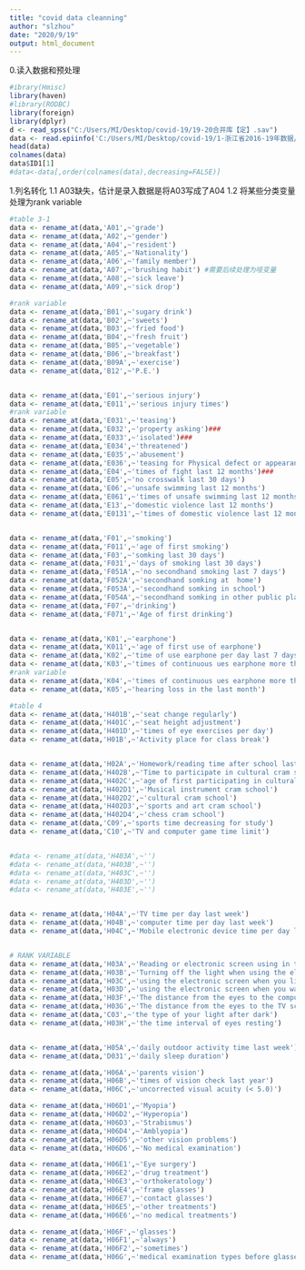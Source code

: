 ```yaml
---
title: "covid data cleanning"
author: "slzhou"
date: "2020/9/19"
output: html_document
---
```

0.读入数据和预处理
```r
#ibrary(Hmisc)
library(haven)
#library(RODBC)
library(foreign)
library(dplyr)
d <- read_spss("C:/Users/MI/Desktop/covid-19/19-20合并库【定】.sav")
data <- read.epiinfo('C:/Users/MI/Desktop/covid-19/1-浙江省2016-19年数据/全国项目16-18/浙江省学生常见病监测数据（最终库）/（浙江省） 表3-1+表4 学生健康状况及影响因素调查表&视力不良.rec')
head(data)
colnames(data)
data$ID1[1]
#data<-data[,order(colnames(data),decreasing=FALSE)]
```



1.列名转化
1.1 A03缺失，估计是录入数据是将A03写成了A04
1.2 将某些分类变量处理为rank variable
```r
#table 3-1
data <- rename_at(data,'A01',~'grade')
data <- rename_at(data,'A02',~'gender')
data <- rename_at(data,'A04',~'resident')
data <- rename_at(data,'A05',~'Nationality')
data <- rename_at(data,'A06',~'family member')
data <- rename_at(data,'A07',~'brushing habit') #需要后续处理为哑变量
data <- rename_at(data,'A08',~'sick leave')
data <- rename_at(data,'A09',~'sick drop')

#rank variable
data <- rename_at(data,'B01',~'sugary drink')
data <- rename_at(data,'B02',~'sweets')
data <- rename_at(data,'B03',~'fried food')
data <- rename_at(data,'B04',~'fresh fruit')
data <- rename_at(data,'B05',~'vegetable')
data <- rename_at(data,'B06',~'breakfast')
data <- rename_at(data,'B09A',~'exercise')
data <- rename_at(data,'B12',~'P.E.')


data <- rename_at(data,'E01',~'serious injury')
data <- rename_at(data,'E011',~'serious injury times')
#rank variable
data <- rename_at(data,'E031',~'teasing')
data <- rename_at(data,'E032',~'property asking')###
data <- rename_at(data,'E033',~'isolated')###
data <- rename_at(data,'E034',~'threatened')
data <- rename_at(data,'E035',~'abusement')
data <- rename_at(data,'E036',~'teasing for Physical defect or appearance')
data <- rename_at(data,'E04',~'times of fight last 12 months')###
data <- rename_at(data,'E05',~'no crosswalk last 30 days')
data <- rename_at(data,'E06',~'unsafe swimming last 12 months')
data <- rename_at(data,'E061',~'times of unsafe swimming last 12 months')
data <- rename_at(data,'E13',~'domestic violence last 12 months')
data <- rename_at(data,'E0131',~'times of domestic violence last 12 months')


data <- rename_at(data,'F01',~'smoking')
data <- rename_at(data,'F011',~'age of first smoking')
data <- rename_at(data,'F03',~'somking last 30 days')
data <- rename_at(data,'F031',~'days of smoking last 30 days')
data <- rename_at(data,'F051A',~'no secondhand smoking last 7 days')
data <- rename_at(data,'F052A',~'secondhand somking at  home')
data <- rename_at(data,'F053A',~'secondhand somking in school')
data <- rename_at(data,'F054A',~'secondhand somking in other public place')
data <- rename_at(data,'F07',~'drinking')
data <- rename_at(data,'F071',~'Age of first drinking')


data <- rename_at(data,'K01',~'earphone')
data <- rename_at(data,'K011',~'age of first use of earphone')
data <- rename_at(data,'K02',~'time of use earphone per day last 7 days')
data <- rename_at(data,'K03',~'times of continuous ues earphone more than 1 hour last 7 days')
#rank variable
data <- rename_at(data,'K04',~'times of continuous ues earphone more than 30 minutes in a noisy environment last 7 days')###
data <- rename_at(data,'K05',~'hearing loss in the last month')
```


```r
#table 4
data <- rename_at(data,'H401B',~'seat change regularly')
data <- rename_at(data,'H401C',~'seat height adjustment')
data <- rename_at(data,'H401D',~'times of eye exercises per day')
data <- rename_at(data,'H01B',~'Activity place for class break')


data <- rename_at(data,'H02A',~'Homework/reading time after school last week')
data <- rename_at(data,'H402B',~'Time to participate in cultural cram school last week')
data <- rename_at(data,'H402C',~'age of first participating in cultural cram school')
data <- rename_at(data,'H402D1',~'Musical instrument cram school')
data <- rename_at(data,'H402D2',~'cultural cram school')
data <- rename_at(data,'H402D3',~'sports and art cram school')
data <- rename_at(data,'H402D4',~'chess cram school')
data <- rename_at(data,'C09',~'sports time decreasing for study')
data <- rename_at(data,'C10',~'TV and computer game time limit')


#data <- rename_at(data,'H403A',~'')
#data <- rename_at(data,'H403B',~'')
#data <- rename_at(data,'H403C',~'')
#data <- rename_at(data,'H403D',~'')
#data <- rename_at(data,'H403E',~'')


data <- rename_at(data,'H04A',~'TV time per day last week')
data <- rename_at(data,'H04B',~'computer time per day last week')
data <- rename_at(data,'H04C',~'Mobile electronic device time per day last week')


# RANK VARIABLE
data <- rename_at(data,'H03A',~'Reading or electronic screen using in the sun')
data <- rename_at(data,'H03B',~'Turning off the light when using the electronic screen after dark')
data <- rename_at(data,'H03C',~'using the electronic screen when you lie down')
data <- rename_at(data,'H03D',~'using the electronic screen when you walk or driving')###
data <- rename_at(data,'H03F',~'The distance from the eyes to the computer screen is more than 66cm')
data <- rename_at(data,'H03G',~'The distance from the eyes to the TV screen is more than 3m')
data <- rename_at(data,'C03',~'the type of your light after dark')
data <- rename_at(data,'H03H',~'the time interval of eyes resting')


data <- rename_at(data,'H05A',~'daily outdoor activity time last week')
data <- rename_at(data,'D031',~'daily sleep duration')

data <- rename_at(data,'H06A',~'parents vision')
data <- rename_at(data,'H06B',~'times of vision check last year')
data <- rename_at(data,'H06C',~'uncorrected visual acuity (< 5.0)')

data <- rename_at(data,'H06D1',~'Myopia')
data <- rename_at(data,'H06D2',~'Hyperopia')
data <- rename_at(data,'H06D3',~'Strabismus')
data <- rename_at(data,'H06D4',~'Amblyopia')
data <- rename_at(data,'H06D5',~'other vision problems')
data <- rename_at(data,'H06D6',~'No medical examination')

data <- rename_at(data,'H06E1',~'Eye surgery')
data <- rename_at(data,'H06E2',~'drug treatment')
data <- rename_at(data,'H06E3',~'orthokeratology')
data <- rename_at(data,'H06E4',~'frame glasses')
data <- rename_at(data,'H06E7',~'contact glasses')
data <- rename_at(data,'H06E5',~'other treatments')
data <- rename_at(data,'H06E6',~'no medical treatments')

data <- rename_at(data,'H06F',~'glasses')
data <- rename_at(data,'H06F1',~'always')
data <- rename_at(data,'H06F2',~'sometimes')
data <- rename_at(data,'H06G',~'medical examination types before glasses-wearing')
```

